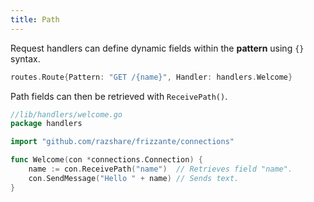 ```yaml
---
title: Path
---
```



Request handlers can define dynamic fields within the **pattern** using `{}` syntax.


```go
routes.Route{Pattern: "GET /{name}", Handler: handlers.Welcome}
```

Path fields can then be retrieved with `ReceivePath()`.

```go
//lib/handlers/welcome.go
package handlers

import "github.com/razshare/frizzante/connections"

func Welcome(con *connections.Connection) {
    name := con.ReceivePath("name")  // Retrieves field "name".
    con.SendMessage("Hello " + name) // Sends text.
}
```